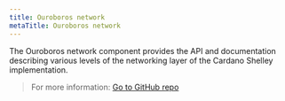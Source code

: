 ```yaml
---
title: Ouroboros network
metaTitle: Ouroboros network
---
```


The Ouroboros network component provides the API and documentation describing various levels of the networking layer of the Cardano Shelley implementation. 

> For more information: [Go to GitHub repo <OpenInNew className='content-link' />](https://github.com/input-output-hk/ouroboros-network/#ouroboros-network)
